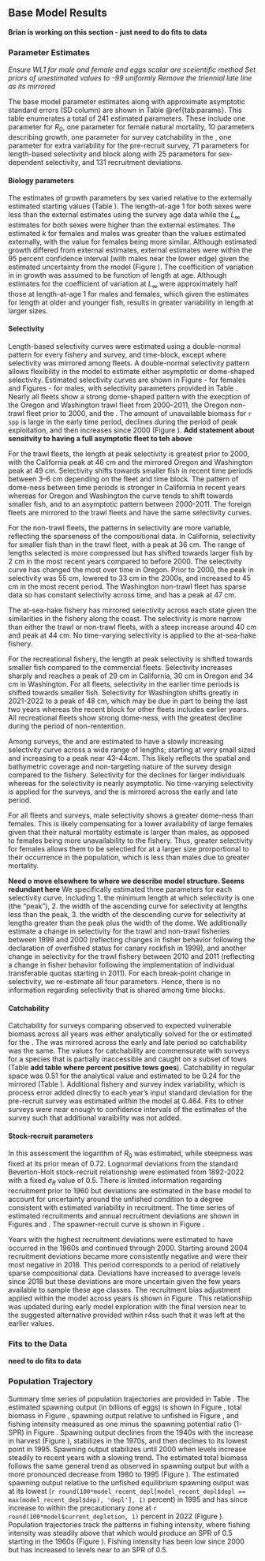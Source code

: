## Base Model Results

**Brian is working on this section - just need to do fits to data**

### Parameter Estimates

*Ensure WL1 for male and female and eggs scalar are sceientific method*
*Set priors of unestimated values to -99 uniformly*
*Remove the triennial late line as its mirrored*

The base model parameter estimates along with approximate asymptotic standard errors (SD column) are shown in Table \@ref{tab:params}. This table enumerates a total of 241 estimated parameters. These include one parameter for $R_0$, one parameter for female natural mortality, 10 parameters describing growth, one parameter for survey catchability in the \gls{s-tri}, one parameter for extra variability for the pre-recruit survey, 71 parameters for length-based selectivity and block along with 25 parameters for sex-dependent selectivity, and 131 recruitment deviations.

#### Biology parameters

The estimates of growth parameters by sex varied relative to the externally estimated starting values (Table \ref{tab:params}).  The length-at-age 1 for both sexes were less than the external estimates using the survey age data while the $L_\infty$ estimates for both sexes were higher than the external estimates. The estimated $k$ for females and males was greater than the values estimated externally, with the value for females being more similar. Although estimated growth differed from external estimates, external estimates were within the 95 percent confidence interval (with males near the lower edge) given the estimated uncertainty from the model (Figure \ref{fig:mod-est-len-age}). The coefficition of variation in in growth was assumed to be function of length at age. Although estimates for the coefficient of variation at $L_\infty$ were approximately half those at length-at-age 1 for males and females, which given the estimates for length at older and younger fish, results in greater variability in length at larger sizes. 

####	Selectivity
Length-based selectivity curves were estimated using a double-normal pattern for every fishery and survey, and time-block, except where selectivity was mirrored among fleets. A double-normal selectivity pattern allows flexibility in the model to estimate either asymptotic or dome-shaped selectivity. Estimated selectivity curves are shown in Figure \ref{fig:comm-selex-female}-\ref{fig:noncomm-selex-female} for females and Figures \ref{fig:comm-selex-male}-\ref{fish:noncomm-selex-male} for males, with selectivity parameters provided in Table \ref{tab:params}. Nearly all fleets show a strong dome-shaped pattern with the execption of the Oregon and Washington trawl fleet from 2000--2011, the Oregon non-trawl fleet prior to 2000, and the \gls{s-tri}. The amount of unavailable biomass for `r spp` is large in the early time period, declines during the period of peak exploitation, and then increases since 2000 (Figure \ref{fig:unavail-bio}). 
**Add statement about sensitvity to having a full asymptotic fleet to teh above**

For the trawl fleets, the length at peak selectivity is greatest prior to 2000, with the California peak at 46 cm and the mirrored Oregon and Washington peak at 49 cm. Selectivity shifts towards smaller fish in recent time periods between 3--6 cm depending on the fleet and time block. The pattern of dome-ness between time periods is stronger in California in recent years whereas for Oregon and Washington the curve tends to shift towards smaller fish, and to an asymptotic pattern between 2000-2011. The foreign fleets are mirrored to the trawl fleets and have the same selectivity curves. 

For the non-trawl fleets, the patterns in selectivity are more variable, reflecting the sparseness of the compositional data. In California, selectivity for smaller fish than in the trawl fleet, with a peak at 36 cm. The range of lengths selected is more compressed but has shifted towards larger fish by 2 cm in the most recent years compared to before 2000. The selectivity curve has changed the most over time in Oregon. Prior to 2000, the peak in selectivity was 55 cm, lowered to 33 cm in the 2000s, and increased to 45 cm in the most recent period. The Washington non-trawl fleet has sparse data so has constant selectivity across time, and has a peak at 47 cm.  

The at-sea-hake fishery has mirrored selectivity across each state given the similarities in the fishery along the coast. The selectivity is more narrow than either the trawl or non-trawl fleets, with a steep increase around 40 cm and peak at 44 cm. No time-varying selectivity is applied to the at-sea-hake fishery.

For the recreational fishery, the length at peak selectivity is shifted towards smaller fish compared to the commercial fleets. Selectivity increases sharply and reaches a peak of 29 cm in California, 30 cm in Oregon and 34 cm in Washington. For all fleets, selectivity in the earlier time periods is shifted towards smaller fish. Selectivity for Washington shifts greatly in 2021-2022 to a peak of 48 cm, which may be due in part to being the last two years whereas the recent block for other fleets includes earlier years. All recreational fleets show strong dome-ness, with the greatest decline during the period of non-rentention. 

Among surveys, the \gls{s-wcgbt} and \gls{s-tri} are estimated to have a slowly increasing selectivity curve across  a wide range of lengths; starting at very small sized and increasing to a peak near 43--44cm. This likely reflects the spatial and bathymetric coverage and non-targeting nature of the survey design compared to the fishery. Selectivity for the \gls{s-wcgbt} declines for larger individuals whereas for the \gls{s-tri} selectivity is nearly asymptotic. No time-varying selectivity is applied for the surveys, and the \gls{s-tri} is mirrored across the early and late period.

For all fleets and surveys, male selectivity shows a greater dome-ness than females. This is likely compensating for a lower availability of large females given that their natural mortality estimate is larger than males, as opposed to females being more unavailability to the fishery. Thus, greater selectivity for females allows them to be selectied for at a larger size prorportional to their occurrence in the population, which is less than males due to greater mortality.

**Need o move elsewhere to where we describe model structure. Seems redundant here**
We specifically estimated three parameters for each selectivity curve, including
	1. the minimum length at which selectivity is one (the “peak”), 
	2. the width of the ascending curve for selectivity at lengths less than the peak, 
	3. the width of the descending curve for selectivity at lengths greater than the peak plus the width of the dome.
We additionally estimate a change in selectivity for the trawl and non-trawl fisheries between 1999 and 2000 (reflecting changes in fisher behavior following the declaration of overfished status for canary rockfish in 1999), and another change in selectivity for the trawl fishery between 2010 and 2011 (reflecting a change in fisher behavior following the implementation of individual transferable quotas starting in 2011).  For each break-point change in selectivity, we re-estimate all four parameters.  Hence, there is no information regarding selectivity that is shared among time blocks.

#### Catchability

Catchability for surveys comparing observed to expected vulnerable biomass across all years was either analytically solved for the \gls{s-wcgbt} or estimated for the \gls{s-tri}. The \gls{s-tri} was mirrored across the early and late period so catchability was the same. The values for catchability are commensurate with surveys for a species that is partially inaccessible and caught on a subset of tows (Table **add table where percent positive tows goes**). Catchability in regular space was 0.51 for the \gls{s-wcgbt} analytical value and estimated to be 0.24 for the mirrored \gls{s-tri} (Table \ref{tab:params}). Additional fishery and survey index variability, which is process error added directly to each year's input standard deviation for the pre-recruit survey was estimated within the model at 0.464. Fits to other surveys were near enough to confidence intervals of the estimates of the survey such that additional varaibility was not added.

#### Stock-recruit parameters

In this assessment the logarithm of $R_0$ was estimated, while steepness was fixed at its prior mean of 0.72. Lognormal deviations from the standard Beverton-Holt stock-recruit relationship were estimated from 1892-2022 with a fixed $\sigma_R$ value of 0.5. There is limited information regarding recruitment prior to 1960 but deviations are estimated in the base model to account for uncertainty around the unfished condition to a degree consistent with estimated variability in recruitment. The time series of estimated recruitments and annual recruitment deviations are shown in Figures \ref{fig:recruits} and \ref{fig:rec-devs}. The spawner-recruit curve is shown in Figure \ref{fig:bh-curve}.

Years with the highest recruitment deviations were estimated to have occurred in the 1960s and continued through 2000. Starting around 2004 recruitment deviations became more consistently negative and were their most negative in 2018. This period corresponds to a period of relatively sparse compositional data. Deviations have increased to average levels since 2018 but these deviations are more uncertain given the few years available to sample these age classes. The recruitment bias adjustment applied within the model across years is shown in Figure \ref{fig:bias-adjust}. This relationship was updated during early model exploration with the final version near to the suggested alternative provided within r4ss such that it was left at the earlier values. 

### Fits to the Data

**need to do fits to data**

### Population Trajectory

Summary time series of population trajectories are provided in Table \ref{tab:timeseries}. The estimated spawning output (in billions of eggs) is shown in Figure \ref{fig:ssb}, total biomass in Figure \ref{fig:totb}, spawning output relative to unfished in Figure \ref{fig:depl}, and fishing intensity measured as one minus the spawning potential ratio (1-SPR) in Figure \ref{fig:spr}. Spawning output declines from the 1940s with the increase in harvest (Figure \ref{fig:catches}), stabilizes in the 1970s, and then declines to its lowest point in 1995. Spawning output stabilizes until 2000 when levels increase steadily to recent years with a slowing trend. The estimated total biomass follows the same general trend as observed in spawning output but with a more pronounced decrease from 1980 to 1995 (Figure \ref{fig:tot-bio}). The estimated spawning output relative to the unfished equilibrium spawning output was at its lowest (`r round(100*model_recent_depl[model_recent_depl$depl == max(model_recent_depl$dep), 'depl'], 1)` percent) in 1995 and has since increase to within the precautionary zone at `r round(100*model$current_depletion, 1)` percent in 2022 (Figure \ref{fig:depl}). Population trajectories track the patterns in fishing intensity, where fishing intensity was steadily above that which would produce an SPR of 0.5 starting in the 1960s (Figure \ref{fig:spr}). Fishing intensity has been low since 2000 but has increased to levels near to an SPR of 0.5. 


